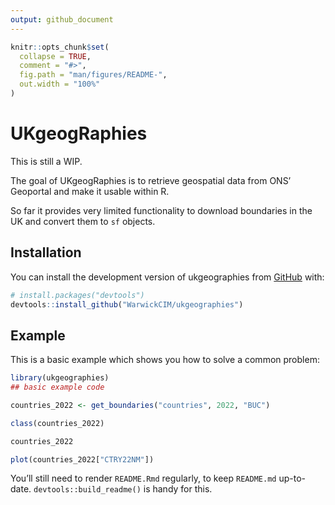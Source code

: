 ```yaml
---
output: github_document
---
```


<!-- README.md is generated from README.Rmd. Please edit that file -->

```r
knitr::opts_chunk$set(
  collapse = TRUE,
  comment = "#>",
  fig.path = "man/figures/README-",
  out.width = "100%"
)
```

# UKgeogRaphies

<!-- badges: start -->
<!-- badges: end -->

This is still a WIP.

The goal of UKgeogRaphies is to retrieve geospatial data from ONS' Geoportal and
make it usable within R.

So far it provides very limited functionality to download boundaries in the UK
and convert them to `sf` objects.

## Installation

You can install the development version of ukgeographies from [GitHub](https://github.com/) with:

``` r
# install.packages("devtools")
devtools::install_github("WarwickCIM/ukgeographies")
```

## Example

This is a basic example which shows you how to solve a common problem:

```r
library(ukgeographies)
## basic example code

countries_2022 <- get_boundaries("countries", 2022, "BUC")

class(countries_2022)

countries_2022

plot(countries_2022["CTRY22NM"])

```


You'll still need to render `README.Rmd` regularly, to keep `README.md` up-to-date. `devtools::build_readme()` is handy for this.
